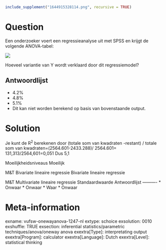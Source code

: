 ```r
include_supplement("1644915328114.png", recursive = TRUE)
```

Question
========
Een onderzoeker voert een regressieanalyse uit met SPSS en krijgt de volgende ANOVA-tabel:  
  
![](1644915328114.png)
  
Hoeveel variantie van Y wordt verklaard door dit regressiemodel?

Antwoordlijst
----------
* 4.2%
* 4.8%
* 5.1%
* Dit kan niet worden berekend op basis van bovenstaande output.

Solution
========

Je kunt de R<sup>2</sup> berekenen door (totale som van kwadraten -restant) / totale som van kwadraten=(2564.601-2433.288)/ 2564.601= 131,313/2564,601=0,051 Dus 5,1

Moeilijkheidsniveaus Moeilijk

M&T Bivariate lineaire regressie Bivariate lineaire regressie

M&T Multivariate lineaire regressie Standaardwaarde
Antwoordlijst
----------
* Onwaar
* Onwaar
* Waar
* Onwaar

Meta-information
================
exname: vufsw-onewayanova-1247-nl
extype: schoice
exsolution: 0010
exshuffle: TRUE
exsection: inferential statistics/parametric techniques/anova/oneway anova
exextra[Type]: interpretating output
exextra[Program]: calculator
exextra[Language]: Dutch
exextra[Level]: statistical thinking

